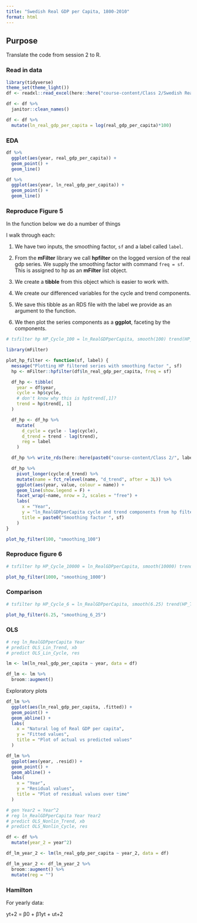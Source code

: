 ```yaml
---
title: "Swedish Real GDP per Capita, 1800-2010"
format: html
---
```


## Purpose

Translate the code from session 2 to R.

### Read in data

```r
library(tidyverse)
theme_set(theme_light())
df <- readxl::read_excel(here::here("course-content/Class 2/Swedish Real GDP per Capita, 1800-2010.xlsx"))

df <- df %>% 
  janitor::clean_names()

df <- df %>% 
  mutate(ln_real_gdp_per_capita = log(real_gdp_per_capita)*100)
```

### EDA

```r
df %>% 
  ggplot(aes(year, real_gdp_per_capita)) +
  geom_point() +
  geom_line()

df %>% 
  ggplot(aes(year, ln_real_gdp_per_capita)) +
  geom_point() +
  geom_line()
```

### Reproduce Figure 5

In the function below we do a number of things

I walk through each:

1. We have two inputs, the smoothing factor, `sf` and a label called `label`.

2. From the **mFilter** library we call **hpfilter** on the logged version of the real gdp series. We supply the smoothing factor with command `freq = sf`. This is assigned to hp as an **mFilter** list object.

3. We create a **tibble** from this object which is easier to work with.

4. We create our differenced variables for the cycle and trend components.

5. We save this tibble as an RDS file with the label we provide as an argument to the function.

6. We then plot the series components as a **ggplot**, faceting by the components.

```r
# tsfilter hp HP_Cycle_100 = ln_RealGDPperCapita, smooth(100) trend(HP_Trend_100)

library(mFilter)

plot_hp_filter <- function(sf, label) {
  message("Plotting HP filtered series with smoothing factor ", sf)
  hp <- mFilter::hpfilter(df$ln_real_gdp_per_capita, freq = sf)

  df_hp <- tibble(
    year = df$year,
    cycle = hp$cycle,
    # don't know why this is hp$trend[,1]?
    trend = hp$trend[, 1]
  )

  df_hp <- df_hp %>%
    mutate(
      d_cycle = cycle - lag(cycle),
      d_trend = trend - lag(trend),
      reg = label
    )

  df_hp %>% write_rds(here::here(paste0("course-content/Class 2/", label, ".rds")))

  df_hp %>%
    pivot_longer(cycle:d_trend) %>%
    mutate(name = fct_relevel(name, "d_trend", after = 3L)) %>%
    ggplot(aes(year, value, colour = name)) +
    geom_line(show.legend = F) +
    facet_wrap(~name, nrow = 2, scales = "free") +
    labs(
      x = "Year",
      y = "ln_RealGDPperCapita cycle and trend components from hp filter",
      title = paste0("Smoothing factor ", sf)
    )
}

plot_hp_filter(100, "smoothing_100")

```

### Reproduce figure 6

```r
# tsfilter hp HP_Cycle_10000 = ln_RealGDPperCapita, smooth(10000) trend(HP_Trend_10000)

plot_hp_filter(1000, "smoothing_1000")

```

### Comparison

```r
# tsfilter hp HP_Cycle_6 = ln_RealGDPperCapita, smooth(6.25) trend(HP_Trend_6)

plot_hp_filter(6.25, "smoothing_6_25")

```

### OLS


```r
# reg ln_RealGDPperCapita Year
# predict OLS_Lin_Trend, xb
# predict OLS_Lin_Cycle, res

lm <- lm(ln_real_gdp_per_capita ~ year, data = df)

df_lm <- lm %>% 
  broom::augment()
```

Exploratory plots

```r
df_lm %>%
  ggplot(aes(ln_real_gdp_per_capita, .fitted)) +
  geom_point() +
  geom_abline() +
  labs(
    x = "Natural log of Real GDP per capita",
    y = "Fitted values",
    title = "Plot of actual vs predicted values"
  )

df_lm %>%
  ggplot(aes(year, .resid)) +
  geom_point() +
  geom_abline() +
  labs(
    x = "Year",
    y = "Residual values",
    title = "Plot of residual values over time"
  )
```

```r
# gen Year2 = Year^2
# reg ln_RealGDPperCapita Year Year2
# predict OLS_Nonlin_Trend, xb
# predict OLS_Nonlin_Cycle, res

df <- df %>% 
  mutate(year_2 = year^2)

df_lm_year_2 <- lm(ln_real_gdp_per_capita ~ year_2, data = df)

df_lm_year_2 <- df_lm_year_2 %>% 
  broom::augment() %>% 
  mutate(reg = "")
```

### Hamilton

For yearly data:

yt+2 = β0 + β1yt + ut+2

```r

```




